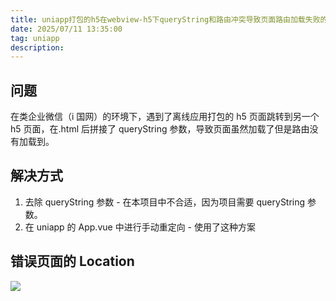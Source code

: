 ```yaml
---
title: uniapp打包的h5在webview-h5下queryString和路由冲突导致页面路由加载失败的问题
date: 2025/07/11 13:35:00
tag: uniapp
description:
---
```


## 问题

在类企业微信（i 国网）的环境下，遇到了离线应用打包的 h5 页面跳转到另一个 h5 页面，在.html 后拼接了 queryString 参数，导致页面虽然加载了但是路由没有加载到。

## 解决方式

1. 去除 queryString 参数 - 在本项目中不合适，因为项目需要 queryString 参数。
2. 在 uniapp 的 App.vue 中进行手动重定向 - 使用了这种方案

## 错误页面的 Location

![](https://image.084612.xyz/20250711133951617.jpg)
